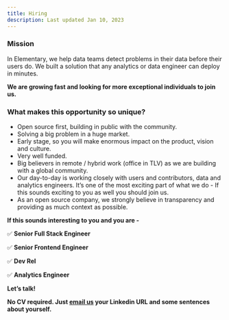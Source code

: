 ```yaml
---
title: Hiring
description: Last updated Jan 10, 2023
---
```


### Mission

In Elementary, we help data teams detect problems in their data before their users do. We built a solution that any analytics or data engineer can deploy in minutes.

**We are growing fast and looking for more exceptional individuals to join us.**

### What makes this opportunity so unique?

- Open source first, building in public with the community.
- Solving a big problem in a huge market.
- Early stage, so you will make enormous impact on the product, vision and culture.
- Very well funded.
- Big believers in remote / hybrid work (office in TLV) as we are building with a global community.
- Our day-to-day is working closely with users and contributors, data and analytics engineers.  It’s one of the most exciting part of what we do - If this sounds exciting to you as well you should join us.
- As an open source company, we strongly believe in transparency and providing as much context as possible.

**If this sounds interesting to you and you are -**

✅ **Senior Full Stack Engineer**

✅ **Senior Frontend Engineer**

✅ **Dev Rel**

✅ **Analytics Engineer**

**Let’s talk!**

**No CV required. Just [email us](mailto:hiring@elementary-data.com) your Linkedin URL and some sentences about yourself.**
